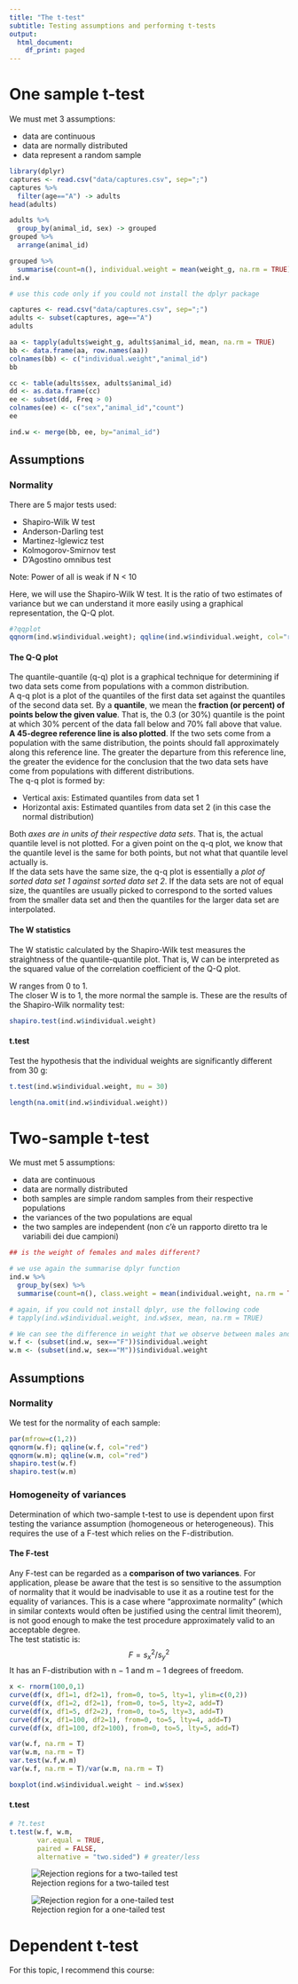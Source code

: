 ```yaml
---
title: "The t-test"
subtitle: Testing assumptions and performing t-tests
output:
  html_document:
    df_print: paged
---
```


# One sample t-test

We must met 3 assumptions:

* data are continuous
* data are normally distributed
* data represent a random sample

```r
library(dplyr)
captures <- read.csv("data/captures.csv", sep=";")
captures %>% 
  filter(age=="A") -> adults
head(adults)
```

```r
adults %>% 
  group_by(animal_id, sex) -> grouped
grouped %>% 
  arrange(animal_id)
```


```r
grouped %>% 
  summarise(count=n(), individual.weight = mean(weight_g, na.rm = TRUE)) -> ind.w
ind.w
```

```r

# use this code only if you could not install the dplyr package

captures <- read.csv("data/captures.csv", sep=";")
adults <- subset(captures, age=="A")
adults

aa <- tapply(adults$weight_g, adults$animal_id, mean, na.rm = TRUE)
bb <- data.frame(aa, row.names(aa))
colnames(bb) <- c("individual.weight","animal_id")
bb

cc <- table(adults$sex, adults$animal_id)
dd <- as.data.frame(cc)
ee <- subset(dd, Freq > 0)
colnames(ee) <- c("sex","animal_id","count")
ee

ind.w <- merge(bb, ee, by="animal_id")
```


## Assumptions

### Normality

There are 5 major tests used:

* Shapiro-Wilk W test
* Anderson-Darling test
* Martinez-Iglewicz test
* Kolmogorov-Smirnov test
* D'Agostino omnibus test

Note: Power of all is weak if N < 10

Here, we will use the Shapiro-Wilk W test. It is the ratio of two estimates of variance but we can understand it more easily using a graphical representation, the Q-Q plot.   

```r

#?qqplot
qqnorm(ind.w$individual.weight); qqline(ind.w$individual.weight, col="red")

```

#### The Q-Q plot

The quantile-quantile (q-q) plot is a graphical technique for determining if two data sets come from populations with a common distribution.   
A q-q plot is a plot of the quantiles of the first data set against the quantiles of the second data set. By a **quantile**, we mean the **fraction (or percent) of points below the given value**. That is, the 0.3 (or 30%) quantile is the point at which 30% percent of the data fall below and 70% fall above that value.   
**A 45-degree reference line is also plotted**. If the two sets come from a population with the same distribution, the points should fall approximately along this reference line. The greater the departure from this reference line, the greater the evidence for the conclusion that the two data sets have come from populations with different distributions.   
The q-q plot is formed by:

* Vertical axis: Estimated quantiles from data set 1
* Horizontal axis: Estimated quantiles from data set 2 (in this case the normal distribution)

Both *axes are in units of their respective data sets*. That is, the actual quantile level is not plotted. For a given point on the q-q plot, we know that the quantile level is the same for both points, but not what that quantile level actually is.   
If the data sets have the same size, the q-q plot is essentially a *plot of sorted data set 1 against sorted data set 2*. If the data sets are not of equal size, the quantiles are usually picked to correspond to the sorted values from the smaller data set and then the quantiles for the larger data set are interpolated.


#### The W statistics

The W statistic calculated by the Shapiro-Wilk test measures the straightness of the quantile-quantile plot. That is, W can be interpreted as the squared value of the correlation coefficient of the Q-Q plot.

W ranges from 0 to 1.    
The closer W is to 1, the more normal the sample is.
These are the results of the Shapiro-Wilk normality test:

```r

shapiro.test(ind.w$individual.weight)

```

#### t.test

Test the hypothesis that the individual weights are significantly different from 30 g:


```r
t.test(ind.w$individual.weight, mu = 30)
```

 
```r
length(na.omit(ind.w$individual.weight))
```



# Two-sample t-test

We must met 5 assumptions:

* data are continuous
* data are normally distributed
* both samples are simple random samples from their respective populations
* the variances of the two populations are equal 
* the two samples are independent (non c'è un rapporto diretto tra le variabili dei due campioni)


```r
## is the weight of females and males different?

# we use again the summarise dplyr function
ind.w %>% 
  group_by(sex) %>% 
  summarise(count=n(), class.weight = mean(individual.weight, na.rm = TRUE))

# again, if you could not install dplyr, use the following code
# tapply(ind.w$individual.weight, ind.w$sex, mean, na.rm = TRUE)

# We can see the difference in weight that we observe between males and females
w.f <- (subset(ind.w, sex=="F"))$individual.weight
w.m <- (subset(ind.w, sex=="M"))$individual.weight
```


## Assumptions

### Normality

We test for the normality of each sample:

```r

par(mfrow=c(1,2))
qqnorm(w.f); qqline(w.f, col="red")
qqnorm(w.m); qqline(w.m, col="red")
shapiro.test(w.f)
shapiro.test(w.m)

```


### Homogeneity of variances

Determination of which two-sample t-test to use is dependent upon first testing the variance assumption (homogeneous or heterogeneous). This requires the use of a F-test which relies on the F-distribution.

#### The F-test

Any F-test can be regarded as a **comparison of two variances**. For application, please be aware that the test is so sensitive to the assumption of normality that it would be inadvisable to use it as a routine test for the equality of variances. This is a case where "approximate normality" (which in similar contexts would often be justified using the central limit theorem), is not good enough to make the test procedure approximately valid to an acceptable degree.   
The test statistic is:
$$ F = s^2_x/s^2_y $$
It has an F-distribution with n − 1 and m − 1 degrees of freedom.

```r
x <- rnorm(100,0,1)
curve(df(x, df1=1, df2=1), from=0, to=5, lty=1, ylim=c(0,2))
curve(df(x, df1=2, df2=1), from=0, to=5, lty=2, add=T)
curve(df(x, df1=5, df2=2), from=0, to=5, lty=3, add=T)
curve(df(x, df1=100, df2=1), from=0, to=5, lty=4, add=T)
curve(df(x, df1=100, df2=100), from=0, to=5, lty=5, add=T)
```


```r

var(w.f, na.rm = T)
var(w.m, na.rm = T)
var.test(w.f,w.m)
var(w.f, na.rm = T)/var(w.m, na.rm = T)

boxplot(ind.w$individual.weight ~ ind.w$sex)

```

#### t.test

```r
# ?t.test
t.test(w.f, w.m,
       var.equal = TRUE,
       paired = FALSE, 
       alternative = "two.sided") # greater/less
```

![Rejection regions for a two-tailed test](https://www.gironi.it/blog/wp-content/uploads/2018/11/due-code.gif)

![Rejection region for a one-tailed test](https://www.gironi.it/blog/wp-content/uploads/2018/11/una-coda.gif)




# Dependent t-test

For this topic, I recommend this course: 


